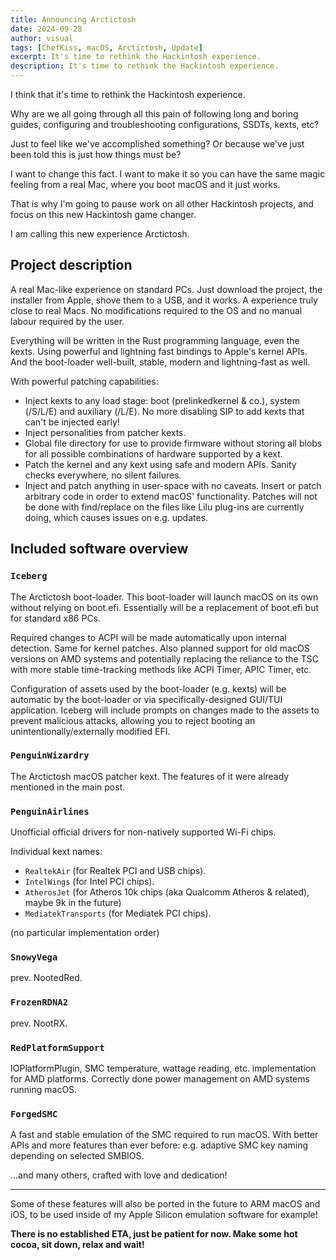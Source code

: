 ```yaml
---
title: Announcing Arctictosh
date: 2024-09-28
author: visual
tags: [ChefKiss, macOS, Arctictosh, Update]
excerpt: It's time to rethink the Hackintosh experience.
description: It's time to rethink the Hackintosh experience.
---
```


I think that it's time to rethink the Hackintosh experience.

Why are we all going through all this pain of following long and boring guides, configuring and troubleshooting configurations, SSDTs, kexts, etc?

Just to feel like we've accomplished something? Or because we've just been told this is just how things must be?

I want to change this fact. I want to make it so you can have the same magic feeling from a real Mac, where you boot macOS and it just works.

That is why I'm going to pause work on all other Hackintosh projects, and focus on this new Hackintosh game changer.

I am calling this new experience Arctictosh.

## Project description

A real Mac-like experience on standard PCs. Just download the project, the installer from Apple, shove them to a USB, and it works. A experience truly close to real Macs. No modifications required to the OS and no manual labour required by the user.

Everything will be written in the Rust programming language, even the kexts. Using powerful and lightning fast bindings to Apple's kernel APIs. And the boot-loader well-built, stable, modern and lightning-fast as well.

With powerful patching capabilities:

- Inject kexts to any load stage: boot (prelinkedkernel & co.), system (/S/L/E) and auxiliary (/L/E). No more disabling SIP to add kexts that can't be injected early!
- Inject personalities from patcher kexts.
- Global file directory for use to provide firmware without storing all blobs for all possible combinations of hardware supported by a kext.
- Patch the kernel and any kext using safe and modern APIs. Sanity checks everywhere, no silent failures.
- Inject and patch anything in user-space with no caveats. Insert or patch arbitrary code in order to extend macOS' functionality. Patches will not be done with find/replace on the files like Lilu plug-ins are currently doing, which causes issues on e.g. updates.

## Included software overview

### `Iceberg`

The Arctictosh boot-loader. This boot-loader will launch macOS on its own without relying on boot.efi. Essentially will be a replacement of boot.efi but for standard x86 PCs.

Required changes to ACPI will be made automatically upon internal detection. Same for kernel patches. Also planned support for old macOS versions on AMD systems and potentially replacing the reliance to the TSC with more stable time-tracking methods like ACPI Timer, APIC Timer, etc.

Configuration of assets used by the boot-loader (e.g. kexts) will be automatic by the boot-loader or via specifically-designed GUI/TUI application. Iceberg will include prompts on changes made to the assets to prevent malicious attacks, allowing you to reject booting an unintentionally/externally modified EFI.

### `PenguinWizardry`

The Arctictosh macOS patcher kext. The features of it were already mentioned in the main post.

### `PenguinAirlines`

Unofficial official drivers for non-natively supported Wi-Fi chips.

Individual kext names:

- `RealtekAir` (for Realtek PCI and USB chips).
- `IntelWings` (for Intel PCI chips).
- `AtherosJet` (for Atheros 10k chips (aka Qualcomm Atheros & related), maybe 9k in the future)
- `MediatekTransports` (for Mediatek PCI chips).

(no particular implementation order)

### `SnowyVega`

prev. NootedRed.

### `FrozenRDNA2`

prev. NootRX.

### `RedPlatformSupport`

IOPlatformPlugin, SMC temperature, wattage reading, etc. implementation for AMD platforms. Correctly done power management on AMD systems running macOS.

### `ForgedSMC`

A fast and stable emulation of the SMC required to run macOS. With better APIs and more features than ever before: e.g. adaptive SMC key naming depending on selected SMBIOS.

...and many others, crafted with love and dedication!

---

Some of these features will also be ported in the future to ARM macOS and iOS, to be used inside of my Apple Silicon emulation software for example!

**There is no established ETA, just be patient for now. Make some hot cocoa, sit down, relax and wait!**
